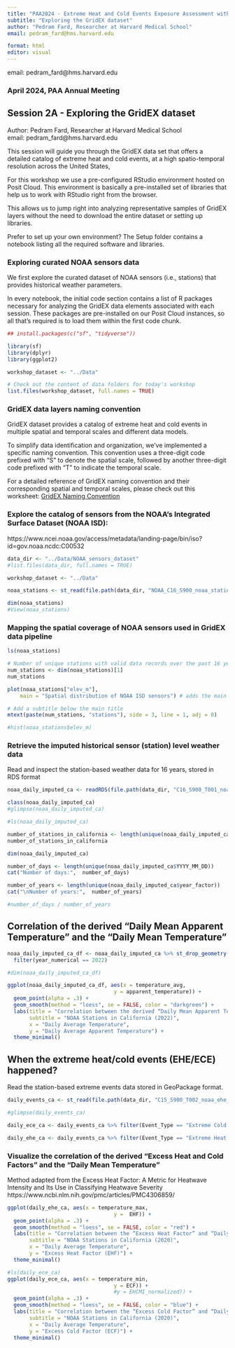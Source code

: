 ```yaml
---
title: "PAA2024 - Extreme Heat and Cold Events Exposure Assessment with GridEX"
subtitle: "Exploring the GridEX dataset"
author: "Pedram Fard, Researcher at Harvard Medical School"
email: pedram_fard@hms.harvard.edu

format: html
editor: visual
---
```


email: pedram_fard\@hms.harvard.edu

### April 2024, PAA Annual Meeting

## Session 2A - Exploring the GridEX dataset

Author: Pedram Fard, Researcher at Harvard Medical School\
email: pedram_fard\@hms.harvard.edu

This session will guide you through the GridEX data set that offers a detailed catalog of extreme heat and cold events, at a high spatio-temporal resolution across the United States,

For this workshop we use a pre-configured RStudio environment hosted on Posit Cloud. This environment is basically a pre-installed set of libraries that help us to work with RStudio right from the browser.

This allows us to jump right into analyzing representative samples of GridEX layers without the need to download the entire dataset or setting up libraries.

Prefer to set up your own environment? The Setup folder contains a notebook listing all the required software and libraries.

### Exploring curated NOAA sensors data

We first explore the curated dataset of NOAA sensors (i.e., stations) that provides historical weather parameters.

In every notebook, the initial code section contains a list of R packages necessary for analyzing the GridEX data elements associated with each session. These packages are pre-installed on our Posit Cloud instances, so all that's required is to load them within the first code chunk.

```r
## install.packages(c("sf", "tidyverse"))

library(sf)
library(dplyr)
library(ggplot2)

workshop_dataset <- "../Data"

# Check out the content of data folders for today's workshop
list.files(workshop_dataset, full.names = TRUE)
```

### GridEX data layers naming convention

GridEX dataset provides a catalog of extreme heat and cold events in multiple spatial and temporal scales and different data models.

To simplify data identification and organization, we've implemented a specific naming convention. This convention uses a three-digit code prefixed with "S" to denote the spatial scale, followed by another three-digit code prefixed with "T" to indicate the temporal scale.

For a detailed reference of GridEX naming convention and their corresponding spatial and temporal scales, please check out this worksheet: [GridEX Naming Convention](https://docs.ghttps://docs.google.com/spreadsheets/d/1SWrflS3zi_ZPSobYhfe4LvvVgeQ3DJOW5tFHT9AQjeA/edit#gid=0 "GridEX Naming Convention")

### Explore the catalog of sensors from the NOAA's Integrated Surface Dataset (NOAA ISD):

https://www.ncei.noaa.gov/access/metadata/landing-page/bin/iso?id=gov.noaa.ncdc:C00532

```r
data_dir <- "../Data/NOAA_sensors_dataset"
#list.files(data_dir, full.names = TRUE)

workshop_dataset <- "../Data"

noaa_stations <- st_read(file.path(data_dir, "NOAA_C16_S900_noaa_stations_geo_CRS4269.gpkg"))

dim(noaa_stations)
#View(noaa_stations)

```

### Mapping the spatial coverage of NOAA sensors used in GridEX data pipeline

```r
ls(noaa_stations)

# Number of unique stations with valid data records over the past 16 years
num_stations <- dim(noaa_stations)[1]
num_stations

plot(noaa_stations["elev_m"],
    main = "Spatial distribution of NOAA ISD sensors") # adds the main title

# Add a subtitle below the main title
mtext(paste(num_stations, "stations"), side = 3, line = 1, adj = 0)

#hist(noaa_stations$elev_m)
```

### Retrieve the imputed historical sensor (station) level weather data

Read and inspect the station-based weather data for 16 years, stored in RDS format

```r
noaa_daily_imputed_ca <- readRDS(file.path(data_dir, "C16_S900_T001_noaa_daily_imputed_sf_CA_CRS5070.rds"))

class(noaa_daily_imputed_ca)
#glimpse(noaa_daily_imputed_ca)

#ls(noaa_daily_imputed_ca)
```

```r
number_of_stations_in_california <- length(unique(noaa_daily_imputed_ca$station_id))
number_of_stations_in_california

dim(noaa_daily_imputed_ca)

number_of_days <- length(unique(noaa_daily_imputed_ca$YYYY_MM_DD))
cat("Number of days:",  number_of_days)

number_of_years <- length(unique(noaa_daily_imputed_ca$year_factor))
cat("\nNumber of years:",  number_of_years)

#number_of_days / number_of_years

```

## Correlation of the derived “Daily Mean Apparent Temperature” and the “Daily Mean Temperature”

```r
noaa_daily_imputed_ca_df <- noaa_daily_imputed_ca %>% st_drop_geometry() %>% 
  filter(year_numerical == 2022)

#dim(noaa_daily_imputed_ca_df)

ggplot(noaa_daily_imputed_ca_df, aes(x = temperature_avg,
                                  y = apparent_temperature)) +
  geom_point(alpha = .3) +
  geom_smooth(method = "loess", se = FALSE, color = "darkgreen") +
  labs(title = "Correlation between the derived “Daily Mean Apparent Temperature” and the “Daily Mean Temperature",
       subtitle = "NOAA Stations in California (2022)",
       x = "Daily Average Temperature",
       y = "Daily Average Apparent Temperature") +
  theme_minimal()
```

## When the extreme heat/cold events (EHE/ECE) happened?

Read the station-based extreme events data stored in GeoPackage format.

```r
daily_events_ca <- st_read(file.path(data_dir, "C15_S900_T002_noaa_ehe_ece_days_sf_CA_CRS5070.gpkg"))

#glimpse(daily_events_ca)

daily_ece_ca <- daily_events_ca %>% filter(Event_Type == "Extreme Cold Event") %>% st_drop_geometry() %>% filter(year_number == 2020)

daily_ehe_ca <- daily_events_ca %>% filter(Event_Type == "Extreme Heat Event") %>% st_drop_geometry() %>% filter(year_number == 2020)

```

### Visualize the correlation of the derived “Excess Heat and Cold Factors” and the “Daily Mean Temperature”

Method adapted from the Excess Heat Factor: A Metric for Heatwave Intensity and Its Use in Classifying Heatwave Severity https://www.ncbi.nlm.nih.gov/pmc/articles/PMC4306859/

```r
ggplot(daily_ehe_ca, aes(x = temperature_max,
                                  y =  EHF)) +
  geom_point(alpha = .3) +
  geom_smooth(method = "loess", se = FALSE, color = "red") +
  labs(title = "Correlation between the “Excess Heat Factor” and “Daily Mean Temperature",
       subtitle = "NOAA Stations in California (2020)",
       x = "Daily Average Temperature",
       y = "Excess Heat Factor (EHF)") +
  theme_minimal()
```

```r
#ls(daily_ece_ca)
ggplot(daily_ece_ca, aes(x = temperature_min,
                                  y = ECF)) +
                                  #y = EHCMI_normalized)) +
  geom_point(alpha = .3) +
  geom_smooth(method = "loess", se = FALSE, color = "blue") +
  labs(title = "Correlation between the “Excess Cold Factor” and “Daily Mean Temperature",
       subtitle = "NOAA Stations in California (2020)",
       x = "Daily Average Temperature",
       y = "Excess Cold Factor (ECF)") +
  theme_minimal()
```
